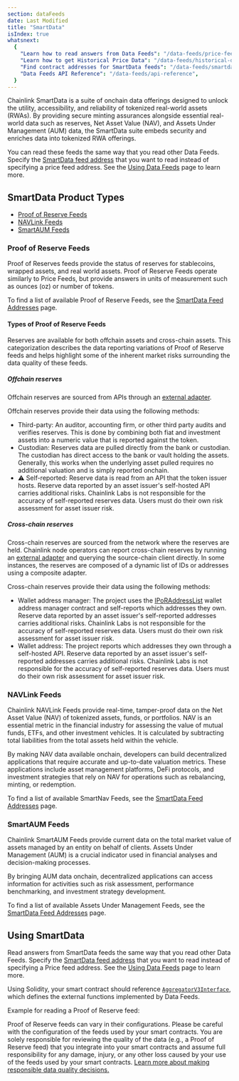 ```yaml
---
section: dataFeeds
date: Last Modified
title: "SmartData"
isIndex: true
whatsnext:
  {
    "Learn how to read answers from Data Feeds": "/data-feeds/price-feeds",
    "Learn how to get Historical Price Data": "/data-feeds/historical-data",
    "Find contract addresses for SmartData feeds": "/data-feeds/smartdata/addresses",
    "Data Feeds API Reference": "/data-feeds/api-reference",
  }
---
```



Chainlink SmartData is a suite of onchain data offerings designed to unlock the utility, accessibility, and reliability of tokenized real-world assets (RWAs). By providing secure minting assurances alongside essential real-world data such as reserves, Net Asset Value (NAV), and Assets Under Management (AUM) data, the SmartData suite embeds security and enriches data into tokenized RWA offerings.

You can read these feeds the same way that you read other Data Feeds. Specify the [SmartData feed address](/data-feeds/smartdata/addresses) that you want to read instead of specifying a price feed address. See the [Using Data Feeds](/data-feeds/using-data-feeds) page to learn more.

## SmartData Product Types

- [Proof of Reserve Feeds](/data-feeds/smartdata#proof-of-reserve-feeds)
- [NAVLink Feeds](/data-feeds/smartdata#navlink-feeds)
- [SmartAUM Feeds](/data-feeds/smartdata#smartaum-feeds)

### Proof of Reserve Feeds

Proof of Reserves feeds provide the status of reserves for stablecoins, wrapped assets, and real world assets. Proof of Reserve Feeds operate similarly to Price Feeds, but provide answers in units of measurement such as ounces (oz) or number of tokens.

To find a list of available Proof of Reserve Feeds, see the [SmartData Feed Addresses](/data-feeds/smartdata/addresses) page.

#### Types of Proof of Reserve Feeds

Reserves are available for both offchain assets and cross-chain assets. This categorization describes the data reporting variations of Proof of Reserve feeds and helps highlight some of the inherent market risks surrounding the data quality of these feeds.

##### Offchain reserves

Offchain reserves are sourced from APIs through an [external adapter](/chainlink-nodes/external-adapters/external-adapters).

<ClickToZoom src="/images/data-feed/off-chain-reserves.webp" />

Offchain reserves provide their data using the following methods:

- Third-party: An auditor, accounting firm, or other third party audits and verifies reserves. This is done by combining both fiat and investment assets into a numeric value that is reported against the token.
- Custodian: Reserves data are pulled directly from the bank or custodian. The custodian has direct access to the bank or vault holding the assets. Generally, this works when the underlying asset pulled requires no additional valuation and is simply reported onchain.
- ⚠️ Self-reported: Reserve data is read from an API that the token issuer hosts. Reserve data reported by an asset issuer's self-hosted API carries additional risks. Chainlink Labs is not responsible for the accuracy of self-reported reserves data. Users must do their own risk assessment for asset issuer risk.

##### Cross-chain reserves

Cross-chain reserves are sourced from the network where the reserves are held. Chainlink node operators can report cross-chain reserves by running an [external adapter](/chainlink-nodes/external-adapters/external-adapters) and querying the source-chain client directly. In some instances, the reserves are composed of a dynamic list of IDs or addresses using a composite adapter.

<ClickToZoom src="/images/data-feed/cross-chain-reserves.webp" />

Cross-chain reserves provide their data using the following methods:

- Wallet address manager: The project uses the [IPoRAddressList](https://github.com/smartcontractkit/chainlink/blob/contracts-v1.3.0/contracts/src/v0.8/interfaces/PoRAddressList.sol) wallet address manager contract and self-reports which addresses they own. Reserve data reported by an asset issuer's self-reported addresses carries additional risks. Chainlink Labs is not responsible for the accuracy of self-reported reserves data. Users must do their own risk assessment for asset issuer risk.
- Wallet address: The project reports which addresses they own through a self-hosted API. Reserve data reported by an asset issuer's self-reported addresses carries additional risks. Chainlink Labs is not responsible for the accuracy of self-reported reserves data. Users must do their own risk assessment for asset issuer risk.

### NAVLink Feeds

Chainlink NAVLink Feeds provide real-time, tamper-proof data on the Net Asset Value (NAV) of tokenized assets, funds, or portfolios. NAV is an essential metric in the financial industry for assessing the value of mutual funds, ETFs, and other investment vehicles. It is calculated by subtracting total liabilities from the total assets held within the vehicle.

By making NAV data available onchain, developers can build decentralized applications that require accurate and up-to-date valuation metrics. These applications include asset management platforms, DeFi protocols, and investment strategies that rely on NAV for operations such as rebalancing, minting, or redemption.

To find a list of available SmartNav Feeds, see the [SmartData Feed Addresses](/data-feeds/smartdata/addresses) page.

### SmartAUM Feeds

Chainlink SmartAUM Feeds provide current data on the total market value of assets managed by an entity on behalf of clients. Assets Under Management (AUM) is a crucial indicator used in financial analyses and decision-making processes.

By bringing AUM data onchain, decentralized applications can access information for activities such as risk assessment, performance benchmarking, and investment strategy development.

To find a list of available Assets Under Management Feeds, see the [SmartData Feed Addresses](/data-feeds/smartdata/addresses) page.

## Using SmartData

Read answers from SmartData feeds the same way that you read other Data Feeds. Specify the [SmartData feed address](/data-feeds/smartdata/addresses) that you want to read instead of specifying a Price feed address. See the [Using Data Feeds](/data-feeds/using-data-feeds) page to learn more.

Using Solidity, your smart contract should reference [`AggregatorV3Interface`](https://github.com/smartcontractkit/chainlink/blob/contracts-v1.3.0/contracts/src/v0.8/shared/interfaces/AggregatorV3Interface.sol), which defines the external functions implemented by Data Feeds.

Example for reading a Proof of Reserve feed:

<CodeSample src="samples/DataFeeds/ReserveConsumerV3.sol" />

<Aside title="Disclaimer" type="caution">
  <p>
    Proof of Reserve feeds can vary in their configurations. Please be careful with the configuration of the feeds used
    by your smart contracts. You are solely responsible for reviewing the quality of the data (e.g., a Proof of Reserve
    feed) that you integrate into your smart contracts and assume full responsibility for any damage, injury, or any
    other loss caused by your use of the feeds used by your smart contracts.
    <a href="/data-feeds/selecting-data-feeds#risk-mitigation">
      Learn more about making responsible data quality decisions.
    </a>
  </p>
</Aside>
